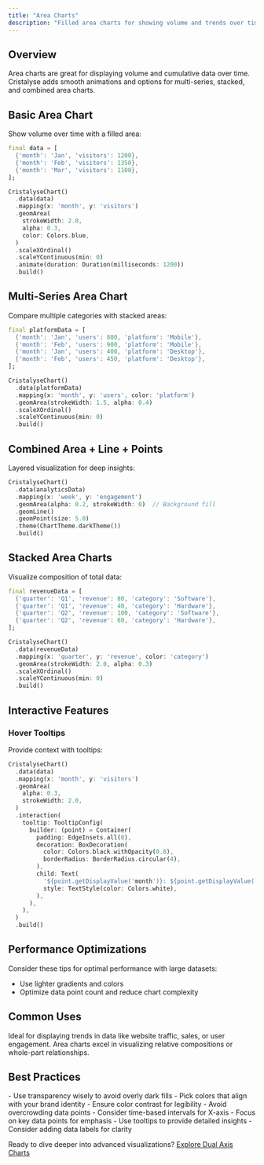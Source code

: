 ```yaml
---
title: "Area Charts"
description: "Filled area charts for showing volume and trends over time"
---
```


## Overview

Area charts are great for displaying volume and cumulative data over time. Cristalyse adds smooth animations and options for multi-series, stacked, and combined area charts.

## Basic Area Chart

Show volume over time with a filled area:

```dart
final data = [
  {'month': 'Jan', 'visitors': 1200},
  {'month': 'Feb', 'visitors': 1350},
  {'month': 'Mar', 'visitors': 1100},
];

CristalyseChart()
  .data(data)
  .mapping(x: 'month', y: 'visitors')
  .geomArea(
    strokeWidth: 2.0,
    alpha: 0.3,
    color: Colors.blue,
  )
  .scaleXOrdinal()
  .scaleYContinuous(min: 0)
  .animate(duration: Duration(milliseconds: 1200))
  .build()
```

## Multi-Series Area Chart

Compare multiple categories with stacked areas:

```dart
final platformData = [
  {'month': 'Jan', 'users': 800, 'platform': 'Mobile'},
  {'month': 'Feb', 'users': 900, 'platform': 'Mobile'},
  {'month': 'Jan', 'users': 400, 'platform': 'Desktop'},
  {'month': 'Feb', 'users': 450, 'platform': 'Desktop'},
];

CristalyseChart()
  .data(platformData)
  .mapping(x: 'month', y: 'users', color: 'platform')
  .geomArea(strokeWidth: 1.5, alpha: 0.4)
  .scaleXOrdinal()
  .scaleYContinuous(min: 0)
  .build()
```

## Combined Area + Line + Points

Layered visualization for deep insights:

```dart
CristalyseChart()
  .data(analyticsData)
  .mapping(x: 'week', y: 'engagement')
  .geomArea(alpha: 0.2, strokeWidth: 0)  // Background fill
  .geomLine()
  .geomPoint(size: 5.0)
  .theme(ChartTheme.darkTheme())
  .build()
```

## Stacked Area Charts

Visualize composition of total data:

```dart
final revenueData = [
  {'quarter': 'Q1', 'revenue': 80, 'category': 'Software'},
  {'quarter': 'Q1', 'revenue': 40, 'category': 'Hardware'},
  {'quarter': 'Q2', 'revenue': 100, 'category': 'Software'},
  {'quarter': 'Q2', 'revenue': 60, 'category': 'Hardware'},
];

CristalyseChart()
  .data(revenueData)
  .mapping(x: 'quarter', y: 'revenue', color: 'category')
  .geomArea(strokeWidth: 2.0, alpha: 0.3)
  .scaleXOrdinal()
  .scaleYContinuous(min: 0)
  .build()
```

## Interactive Features

### Hover Tooltips

Provide context with tooltips:

```dart
CristalyseChart()
  .data(data)
  .mapping(x: 'month', y: 'visitors')
  .geomArea(
    alpha: 0.3,
    strokeWidth: 2.0,
  )
  .interaction(
    tooltip: TooltipConfig(
      builder: (point) = Container(
        padding: EdgeInsets.all(8),
        decoration: BoxDecoration(
          color: Colors.black.withOpacity(0.8),
          borderRadius: BorderRadius.circular(4),
        ),
        child: Text(
          '${point.getDisplayValue('month')}: ${point.getDisplayValue('visitors')} visitors',
          style: TextStyle(color: Colors.white),
        ),
      ),
    ),
  )
  .build()
```

## Performance Optimizations

Consider these tips for optimal performance with large datasets:

- Use lighter gradients and colors
- Optimize data point count and reduce chart complexity

## Common Uses

Ideal for displaying trends in data like website traffic, sales, or user engagement. Area charts excel in visualizing relative compositions or whole-part relationships.

## Best Practices

<AccordionGroup>
  <Accordion title="Choosing Colors">
    - Use transparency wisely to avoid overly dark fills
    - Pick colors that align with your brand identity
    - Ensure color contrast for legibility
  </Accordion>

  <Accordion title="Data Density">
    - Avoid overcrowding data points
    - Consider time-based intervals for X-axis
    - Focus on key data points for emphasis
  </Accordion>

  <Accordion title="Contextual Information">
    - Use tooltips to provide detailed insights
    - Consider adding data labels for clarity
  </Accordion>
</AccordionGroup>

Ready to dive deeper into advanced visualizations? [Explore Dual Axis Charts](charts/dual-axis)
